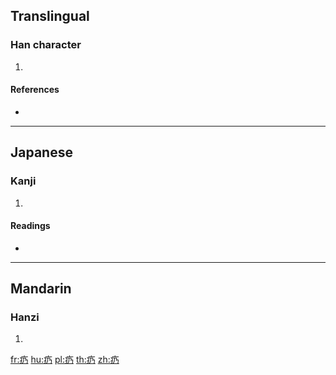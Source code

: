 {{character info/new}}
==Translingual==

===Han character===
{{Han char|rn=104|rad=疒|as=02|sn=7|four=|canj=KNHS}}

# {{defn|Han|sort=疒02}}

====References====
* {{Han ref|kx=0769.020|dkj=22017|dj=1179.050|hdz=42659.140|uh=7593|ud=30099}}

----

==Japanese==

===Kanji===
{{ja-kanji|grade=|rs=疒02}}

# {{defn|lang=ja|sort=疒02}}

====Readings====
* {{ja-readings|on=[[ざい]] (zai), [[ない]] (nai), [[だい]] (dai), [[ね]] (ne), [[きう]] (kiu)|kun=[[やむ]] (yamu), [[やまい]] (yamai), [[ほつす]] (hotsusu)|nanori=}}

----

==Mandarin==

===Hanzi===
{{cmn-hanzi|pin=[[nǎi]] ([[nai3]])|wg=nai<sup>3</sup>}}

# {{defn|lang=cmn|sort=疒02}}

[[fr:疓]]
[[hu:疓]]
[[pl:疓]]
[[th:疓]]
[[zh:疓]]